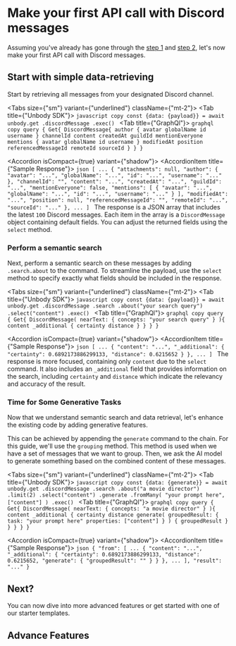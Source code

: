 
# Make your first API call with Discord messages
Assuming you've already has gone through the [step 1](/docs/get-started/step-1-setup) and [step 2](/docs/get-started/step-2-building), let's now make your first API call with Discord messages.

## Start with simple data-retrieving
Start by retrieving all messages from your designated Discord channel.

<Tabs size={"sm"} variant={"underlined"} className={"mt-2"}>
    <Tab title={"Unbody SDK"}>
        ```javascript copy
        const {data: {payload}} = await unbody.get
            .discordMessage
            .exec()
        ```
    </Tab>
    <Tab title={"GraphQl"}>
        ```graphql copy
        query {
            Get{
                DiscordMessage{
                    author {
                        avatar
                        globalName
                        id
                        username
                    }
                    channelId
                    content
                    createdAt
                    guildId
                    mentionEveryone
                    mentions {
                        avatar
                        globalName
                        id
                        username
                    }
                    modifiedAt
                    position
                    referencedMessageId
                    remoteId
                    sourceId
                }
            }
        }
        ```
    </Tab>
</Tabs>

<Accordion isCompact={true} variant={"shadow"}>
    <AccordionItem title={"Sample Response"}>
        ```json
        [
            ...
            {
                "attachments": null,
                "author": {
                    "avatar": "...",
                    "globalName": "...",
                    "id": "...",
                    "username": "..."
                },
                "channelId": "",
                "content": "...",
                "createdAt": "...",
                "guildId": "...",
                "mentionEveryone": false,
                "mentions": [
                    {
                        "avatar": "...",
                        "globalName": "...",
                        "id": "...",
                        "username": "..."
                    }
                ],
                "modifiedAt": "...",
                "position": null,
                "referencedMessageId": "",
                "remoteId": "...",
                "sourceId": "..."
            },
            ...
        ]
        ```
    </AccordionItem>
</Accordion>
The response is a JSON array that includes the latest `100` Discord messages. Each item in the array
is a `DiscordMessage` object containing default fields. You can adjust the returned fields using the
`select` method.

### Perform a semantic search

Next, perform a semantic search on these messages by adding `.search.about` to the command. To streamline the
payload, use the `select` method to specify exactly what fields should be included in the response.

<Tabs size={"sm"} variant={"underlined"} className={"mt-2"}>
    <Tab title={"Unbody SDK"}>
        ```javascript copy
        const {data: {payload}} = await unbody.get
            .discordMessage
            .search
            .about("your search query")
            .select("content")
            .exec()
        ```
    </Tab>
    <Tab title={"GraphQl"}>
        ```graphql copy
        query {
            Get{
                DiscordMessage(
                    nearText: {
                        concepts: "your search query"
                    }
                ){
                    content
                    _additional {
                        certainty
                        distance
                    }
                }
            }
        }
        ```
    </Tab>
</Tabs>

<Accordion isCompact={true} variant={"shadow"}>
    <AccordionItem title={"Sample Response"}>
        ```json
        [
            ...
            {
                "content": "...",
                "_additional": {
                    "certainty": 0.6892173886299133,
                    "distance": 0.6215652
                }
            },
            ...
        ]
        ```
    </AccordionItem>
</Accordion>
The response is more focused, containing only `content` due to the `select` command. It also includes an
`_additional` field that provides information on the search, including `certainty` and `distance` which
indicate the relevancy and accuracy of the result.

### Time for Some Generative Tasks

Now that we understand semantic search and data retrieval, let's enhance the existing code by adding
generative features.

This can be achieved by appending the `generate` command to the chain. For this guide, we'll use the
`grouping` method. This method is used when we have a set of messages that we want to group. Then, we ask
the AI model to generate something based on the combined content of these messages.

<Tabs size={"sm"} variant={"underlined"} className={"mt-2"}>
    <Tab title={"Unbody SDK"}>
        ```javascript copy
        const {data: {generate}} = await unbody.get
            .discordMessage
            .search
            .about("a movie director")
            .limit(2)
            .select("content")
            .generate
            .fromMany(
                "your prompt here",
                ["content"]
            )
            .exec()
        ```
    </Tab>
    <Tab title={"GraphQl"}>
        ```graphql copy
        query {
            Get{
                DiscordMessage(
                    nearText: {
                        concepts: "a movie director"
                    }
                ){
                    content
                    _additional {
                        certainty
                        distance
                        generate(
                            groupedResult: {
                                task: "your prompt here"
                                properties: ["content"]
                            }
                        ) {
                            groupedResult
                        }
                    }
                }
            }
        }
        ```
    </Tab>
</Tabs>

<Accordion isCompact={true} variant={"shadow"}>
    <AccordionItem title={"Sample Response"}>
        ```json
        {
            "from": [
                ...
                {
                    "content": "...",
                    "_additional": {
                        "certainty": 0.6892173886299133,
                        "distance": 0.6215652,
                        "generate": {
                            "groupedResult": ""
                        }
                    }
                },
                ...
            ],
            "result": "..."
        }
        ```
    </AccordionItem>
</Accordion>

## Next?
You can now dive into more advanced features or get started with one of our starter templates.
## Advance Features
<PageItems>
</PageItems>
